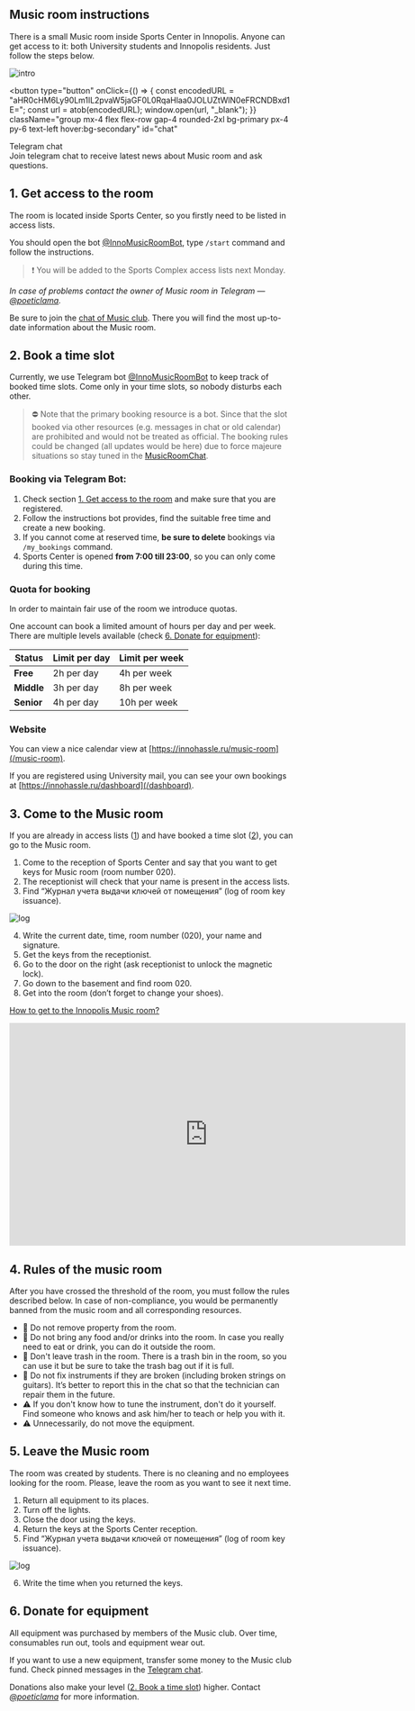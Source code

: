 
<Section id="instructions">

# Music room instructions <HeaderHashtag link="#instructions" />

There is a small Music room inside Sports Center in Innopolis. Anyone can get access to it: both University students
and Innopolis residents. Just follow the steps below.

![intro](/music-room-intro.webp)

</Section>

<button
  type="button"
  onClick={() => {
    const encodedURL =
      "aHR0cHM6Ly90Lm1lL2pvaW5jaGF0L0RqaHlaa0JOLUZtWlN0eFRCNDBxd1E=";
    const url = atob(encodedURL);
    window.open(url, "_blank");
  }}
  className="group mx-4 flex flex-row gap-4 rounded-2xl bg-primary px-4 py-6 text-left hover:bg-secondary"
  id="chat"
>
  <div className="w-12">
    <span className="icon-[ic--baseline-telegram] text-5xl text-brand-violet" />
  </div>
  <div className="flex flex-col gap-2">
    <div className="text-2xl font-semibold text-contrast underline-offset-4 group-hover:underline">
      Telegram chat
    </div>
    <div className="text-lg text-contrast/75">
      Join telegram chat to receive latest news about Music room and ask
      questions.
    </div>
  </div>
</button>

<Section id="1">

# 1. Get access to the room <HeaderHashtag link="#1" />

The room is located inside Sports Center, so you firstly need to be listed in access lists.

You should open the bot [@InnoMusicRoomBot](https://t.me/InnoMusicRoomBot), type `/start` command and follow the
instructions.

> ❗ You will be added to the Sports Complex access lists next Monday.

_In case of problems contact the owner of Music room in Telegram — [@poeticlama](https://t.me/poeticlama)._

Be sure to join the [chat of Music club](#chat). There you will find the most up-to-date information about the
Music room.

</Section>

<Section id="2">

# 2. Book a time slot <HeaderHashtag link="#2" />

Currently, we use Telegram bot [@InnoMusicRoomBot](https://t.me/InnoMusicRoomBot) to keep track of booked time slots.
Come only in your time slots, so nobody disturbs each other.

> ⛔ Note that the primary booking resource is a bot. Since that the slot booked via other resources (e.g. messages in
> chat or old calendar) are prohibited and would not be treated as official. The booking rules could be changed (all
> updates would be here) due to force majeure situations so stay tuned in the [MusicRoomChat](#chat).

### **Booking via Telegram Bot:**

1. Check section [1. Get access to the room](#1) and make sure that you are registered.
2. Follow the instructions bot provides, find the suitable free time and create a new booking.
3. If you cannot come at reserved time, **be sure to delete** bookings via `/my_bookings` command.
4. Sports Center is opened **from 7:00 till 23:00**, so you can only come during this time.

### Quota for booking

In order to maintain fair use of the room we introduce quotas.

One account can book a limited amount of hours per day and per week. There are multiple levels available (check [6.
Donate for equipment](#6)):

| Status     | Limit per day | Limit per week |
| ---------- | ------------- | -------------- |
| **Free**   | 2h per day    | 4h per week    |
| **Middle** | 3h per day    | 8h per week    |
| **Senior** | 4h per day    | 10h per week   |

### Website

You can view a nice calendar view at [https://innohassle.ru/music-room](/music-room).

If you are registered using University mail, you can see your own bookings
at [https://innohassle.ru/dashboard](/dashboard).

</Section>

<Section id="3">

# 3. Come to the Music room <HeaderHashtag link="#3" />

If you are already in access lists ([1](#1)) and have booked a time slot ([2](#2)), you can go to the Music room.

1. Come to the reception of Sports Center and say that you want to get keys for Music room (room number 020).
2. The receptionist will check that your name is present in the access lists.
3. Find “Журнал учета выдачи ключей от помещения” (log of room key issuance).

![log](/music-room-log.webp)

4. Write the current date, time, room number (020), your name and signature.
5. Get the keys from the receptionist.
6. Go to the door on the right (ask receptionist to unlock the magnetic lock).
7. Go down to the basement and find room 020.
8. Get into the room (don’t forget to change your shoes).

</Section>

<Section id="video">

[How to get to the Innopolis Music room?](https://youtu.be/mGfdun8ah3g)

<div className="flex w-full flex-row items-center justify-center rounded-2xl bg-primary">
  <iframe
    width="704"
    height="396"
    src="https://www.youtube-nocookie.com/embed/mGfdun8ah3g"
    title="How to get to the Innopolis Music room?"
    frameBorder="0"
    allow="accelerometer; autoplay; clipboard-write; encrypted-media; gyroscope; picture-in-picture; web-share"
    allowFullScreen
    style={{
      maxWidth: "100%",
      maxHeight: "100%",
      borderRadius: "1rem",
      width: "100%",
      height: "100%",
      aspectRatio: "16/9",
    }}
  ></iframe>
</div>

</Section>

<Section id="4">

# 4. Rules of the music room <HeaderHashtag link="#4" />

After you have crossed the threshold of the room, you must follow the rules described below. In case of
non-compliance, you would be permanently banned from the music room and all corresponding resources.

- 🚫 Do not remove property from the room.
- 🚫 Do not bring any food and/or drinks into the room. In case you really need to eat or drink, you can do it outside
  the room.
- 🚫 Don't leave trash in the room. There is a trash bin in the room, so you can use it but be sure to take the trash
  bag out if it is full.
- 🚫 Do not fix instruments if they are broken (including broken strings on guitars). It’s better to report this in the
  chat so that the technician can repair them in the future.
- ⚠️ If you don't know how to tune the instrument, don't do it yourself. Find someone who knows and ask him/her to
  teach or help you with it.
- ⚠️ Unnecessarily, do not move the equipment.

</Section>

<Section id="5">

# 5. Leave the Music room <HeaderHashtag link="#5" />

The room was created by students. There is no cleaning and no employees looking for the room. Please, leave the room
as you want to see it next time.

1. Return all equipment to its places.
2. Turn off the lights.
3. Close the door using the keys.
4. Return the keys at the Sports Center reception.
5. Find “Журнал учета выдачи ключей от помещения” (log of room key issuance).

![log](/music-room-log.webp)

6. Write the time when you returned the keys.

</Section>

<Section id="6">

# 6. Donate for equipment <HeaderHashtag link="#6" />

All equipment was purchased by members of the Music club. Over time, consumables run out, tools and equipment wear
out.

If you want to use a new equipment, transfer some money to the Music club fund. Check pinned messages in the [Telegram
chat](#chat).

Donations also make your level ([2. Book a time slot](#2)) higher.
Contact [_@poeticlama_](https://t.me/poeticlama) for more information.

</Section>
